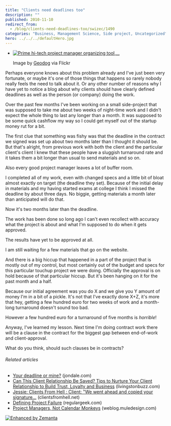 ```yaml
---
title: "Clients need deadlines too"
description: ""
published: 2010-11-10
redirect_from:
  - /blog/clients-need-deadlines-too/swizec/1490
categories: "Business, Management Science, Side project, Uncategorized"
hero: ../../../defaultHero.jpg
---
```


- [![Prime hi-tech project manager organizing tool,...](https://swizec.com/blog/wp-content/uploads/2010/11/2518202548_eb63607c20_m.jpg "Prime hi-tech project manager organizing tool,...")](http://www.flickr.com/photos/35034356008@N01/2518202548)

  Image by [Geodog](http://www.flickr.com/photos/35034356008@N01/2518202548) via Flickr

Perhaps everyone knows about this problem already and I've just been very fortunate, or maybe it's one of those things that happens so rarely nobody really feels the need to talk about it. Or any other number of reasons why I have yet to notice a blog about why clients should have clearly defined deadlines as well as the person (or company) doing the work.

Over the past few months I've been working on a small side-project that was supposed to take me about two weeks of night-time work and I didn't expect the whole thing to last any longer than a month. It was supposed to be some quick cashflow my way so I could get myself out of the startup money rut for a bit.

The first clue that something was fishy was that the deadline in the contract we signed was set up about two months later than I thought it should be. But that's alright, from previous work with both the client and the particular client's client I knew that these people have a sluggish turnaround rate and it takes them a bit longer than usual to send materials and so on.

Also every good project manager leaves a lot of buffer room.

I completed all of my work, even with changed specs and a little bit of bloat almost exactly on target (the deadline they set). Because of the initial delay in materials and my having started exams at college I think I missed the deadline by about three days. No biggie, getting materials a month later than anticipated will do that.

Now it's two months later than the deadline.

The work has been done so long ago I can't even recollect with accuracy what the project is about and what I'm supposed to do when it gets approved.

The results have yet to be approved at all.

I am still waiting for a few materials that go on the website.

And there is a big hiccup that happened in a part of the project that is mostly out of my control, but most certainly out of the budget and specs for this particular touchup project we were doing. Officially the approval is on hold because of that particular hiccup. But it's been hanging on it for the past month and a half.

Because our initial agreement was you do X and we give you Y amount of money I'm in a bit of a pickle. It's not that I've exactly done X+Z, it's more that hey, getting a few hundred euro for two weeks of work and a month-long turnaround doesn't sound too bad.

However a few hundred euro for a turnaround of five months is _horrible_!

Anyway, I've learned my lesson. Next time I'm doing contract work there will be a clause in the contract for the biggest gap between end-of-work and client-approval.

What do you think, should such clauses be in contracts?

###### Related articles

- [Your deadline or mine?](http://www.jondale.com/blog/2010/10/deadlines.html) (jondale.com)
- [Can This Client Relationship Be Saved? Tips to Nurture Your Client Relationship to Build Trust, Loyalty and Business](http://www.livingstonbuzz.com/2010/11/05/can-this-client-relationship-be-saved-tips-to-nurture-your-client-relationship-to-build-trust-loyalty-and-business/) (livingstonbuzz.com)
- [Jessie: Clients From Hell : Client: "We went ahead and copied your signature...](http://clientsfromhell.net/post/1217295787/client-we-went-ahead-and-copied-your-signature) (clientsfromhell.net)
- [Defining Project Failure](http://regulargeek.com/2010/11/08/defining-project-failure/) (regulargeek.com)
- [Project Managers, Not Calendar Monkeys](http://weblog.muledesign.com/2010/10/project_managers_not_calendar.php) (weblog.muledesign.com)

[![Enhanced by Zemanta](https://img.zemanta.com/zemified_e.png?x-id=9bee046f-ae89-4bb2-b2e8-090668e57773)](http://www.zemanta.com/ "Enhanced by Zemanta")
